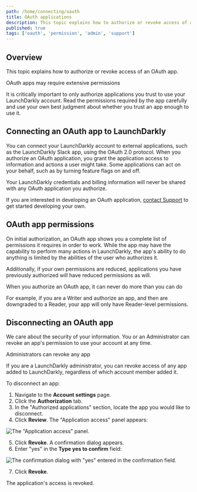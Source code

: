 ```yaml
---
path: /home/connecting/oauth
title: OAuth applications
description: This topic explains how to authorize or revoke access of an OAuth app. You can connect your LaunchDarkly account to external applications using the OAuth 2.0 protocol.
published: true
tags: ['oauth', 'permission', 'admin', 'support']
---
```


## Overview

This topic explains how to authorize or revoke access of an OAuth app.

<Callout intent="alert">
<CalloutTitle>OAuth apps may require extensive permissions</CalloutTitle>
<CalloutDescription>

It is critically important to only authorize applications you trust to use your LaunchDarkly account. Read the  permissions required by the app carefully and use your own best judgment about whether you trust an app enough to use it.

</CalloutDescription>
</Callout>

## Connecting an OAuth app to LaunchDarkly

You can connect your LaunchDarkly account to external applications, such as the LaunchDarkly Slack app, using the OAuth 2.0 protocol. When you authorize an OAuth application, you grant the application access to information and actions a user might take. Some applications can act on your behalf, such as by turning feature flags on and off.

Your LaunchDarkly credentials and billing information will never be shared with any OAuth application you authorize.

If you are interested in developing an OAuth application, [contact Support](https://support.launchdarkly.com/hc/en-us/requests/new) to get started developing your own.

## OAuth app permissions

On initial authorization, an OAuth app shows you a complete list of permissions it requires in order to work. While the app may have the capability to perform many actions in LaunchDarkly, the app's ability to do anything is limited by the abilities of the user who authorizes it.

Additionally, if your own permissions are reduced, applications you have previously authorized will have reduced permissions as will.

<Callout intent="info">
<CalloutTitle>When you authorize an OAuth app, it can never do more than you can do</CalloutTitle>
<CalloutDescription>

For example, if you are a Writer and authorize an app, and then are downgraded to a Reader, your app will only have Reader-level permissions.

</CalloutDescription>
</Callout>

## Disconnecting an OAuth app

We care about the security of your information. You or an Administrator can revoke an app's permission to use your account at any time.

<Callout intent="info">
<CalloutTitle>Administrators can revoke any app</CalloutTitle>
<CalloutDescription>

If you are a LaunchDarkly administrator, you can revoke access of any app added to LaunchDarkly, regardless of which account member added it.

</CalloutDescription>
</Callout>

To disconnect an app:

1. Navigate to the **Account settings** page.
2. Click the **Authorization** tab.
3. In the "Authorized applications" section, locate the app you would like to disconnect.
4. Click **Review**. The "Application access" panel appears:

![The "Application access" panel.](oauth-app-access.png)

5. Click **Revoke**. A confirmation dialog appears.
6. Enter "yes" in the **Type yes to confirm** field:

![The confirmation dialog with "yes" entered in the confirmation field.](oauth-app-access-revoke.png)

7. Click **Revoke**.

The application's access is revoked.
